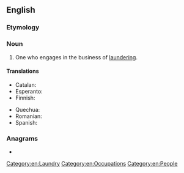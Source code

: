 ==English==

===Etymology===
{{suffix|en|launder|er|id2=agent noun}}

===Noun===
{{en-noun}}

# One who engages in the business of [[laundering]].

====Translations====
{{trans-top|one who engages in the business of laundering}}
* Catalan: {{t|ca|blanquejador|m}}
* Esperanto: {{t|eo|lavisto}}
* Finnish: {{t+|fi|pyykinpesijä}}
{{trans-mid}}
* Quechua: {{t|qu|t'aqsaq}}
* Romanian: {{t+|ro|spălător|m}}
* Spanish: {{t|es|blanqueador|m}}
{{trans-bottom}}

===Anagrams===
* {{anagrams|en|a=adeelnrru|relaunder}}

[[Category:en:Laundry]]
[[Category:en:Occupations]]
[[Category:en:People]]